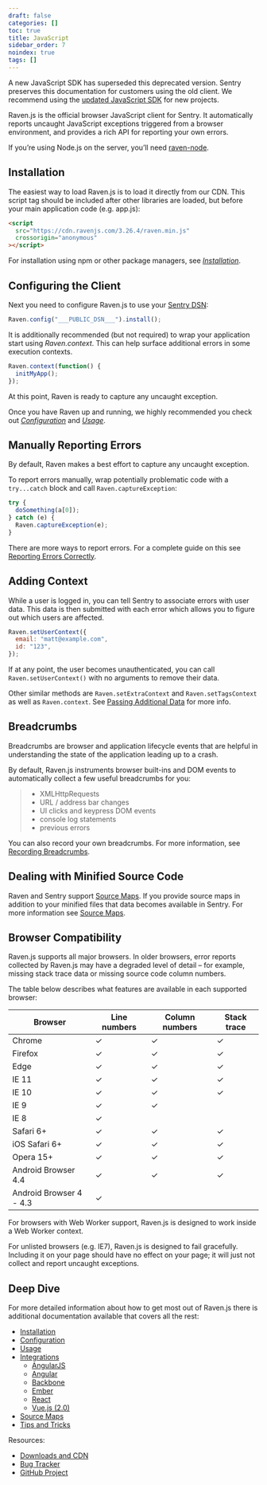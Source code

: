 ```yaml
---
draft: false
categories: []
toc: true
title: JavaScript
sidebar_order: 7
noindex: true
tags: []
---
```


<Alert level="warning" title="Note"><markdown>

A new JavaScript SDK has superseded this deprecated version. Sentry preserves this documentation for customers using the old client. We recommend using the [updated JavaScript SDK](/platforms/javascript/) for new projects.

</markdown></Alert>

Raven.js is the official browser JavaScript client for Sentry. It automatically reports uncaught JavaScript exceptions triggered from a browser environment, and provides a rich API for reporting your own errors.

<Alert level="warning" title="Node.js"><markdown>

If you’re using Node.js on the server, you’ll need [raven-node](/clients/node/).

</markdown></Alert>

## Installation

The easiest way to load Raven.js is to load it directly from our CDN. This script tag should be included after other libraries are loaded, but before your main application code (e.g. app.js):

```html
<script
  src="https://cdn.ravenjs.com/3.26.4/raven.min.js"
  crossorigin="anonymous"
></script>
```

For installation using npm or other package managers, see [_Installation_](/clients/javascript/install/).

## Configuring the Client

Next you need to configure Raven.js to use your [Sentry DSN](/error-reporting/quickstart/#configure-the-dsn):

```javascript
Raven.config("___PUBLIC_DSN___").install();
```

It is additionally recommended (but not required) to wrap your application start using _Raven.context_. This can help surface additional errors in some execution contexts.

```javascript
Raven.context(function() {
  initMyApp();
});
```

At this point, Raven is ready to capture any uncaught exception.

Once you have Raven up and running, we highly recommended you check out [_Configuration_](/clients/javascript/config/) and [_Usage_](/clients/javascript/usage/).

## Manually Reporting Errors

By default, Raven makes a best effort to capture any uncaught exception.

To report errors manually, wrap potentially problematic code with a `try...catch` block and call `Raven.captureException`:

```javascript
try {
  doSomething(a[0]);
} catch (e) {
  Raven.captureException(e);
}
```

There are more ways to report errors. For a complete guide on this see [Reporting Errors Correctly](/clients/javascript/usage/#raven-js-reporting-errors).

## Adding Context

While a user is logged in, you can tell Sentry to associate errors with user data. This data is then submitted with each error which allows you to figure out which users are affected.

```javascript
Raven.setUserContext({
  email: "matt@example.com",
  id: "123",
});
```

If at any point, the user becomes unauthenticated, you can call `Raven.setUserContext()` with no arguments to remove their data.

Other similar methods are `Raven.setExtraContext` and `Raven.setTagsContext` as well as `Raven.context`. See [Passing Additional Data](/clients/javascript/usage/#raven-js-additional-context) for more info.

## Breadcrumbs

Breadcrumbs are browser and application lifecycle events that are helpful in understanding the state of the application leading up to a crash.

By default, Raven.js instruments browser built-ins and DOM events to automatically collect a few useful breadcrumbs for you:

> - XMLHttpRequests
> - URL / address bar changes
> - UI clicks and keypress DOM events
> - console log statements
> - previous errors

You can also record your own breadcrumbs. For more information, see [Recording Breadcrumbs](/clients/javascript/usage/#raven-js-recording-breadcrumbs).

## Dealing with Minified Source Code

Raven and Sentry support [Source Maps](http://www.html5rocks.com/en/tutorials/developertools/sourcemaps/). If you provide source maps in addition to your minified files that data becomes available in Sentry. For more information see [Source Maps](/clients/javascript/sourcemaps/#raven-js-sourcemaps).

## Browser Compatibility

Raven.js supports all major browsers. In older browsers, error reports collected by Raven.js may have a degraded level of detail – for example, missing stack trace data or missing source code column numbers.

The table below describes what features are available in each supported browser:

| Browser                 | Line numbers | Column numbers | Stack trace |
| ----------------------- | ------------ | -------------- | ----------- |
| Chrome                  | ✓            | ✓              | ✓           |
| Firefox                 | ✓            | ✓              | ✓           |
| Edge                    | ✓            | ✓              | ✓           |
| IE 11                   | ✓            | ✓              | ✓           |
| IE 10                   | ✓            | ✓              | ✓           |
| IE 9                    | ✓            | ✓              |             |
| IE 8                    | ✓            |                |             |
| Safari 6+               | ✓            | ✓              | ✓           |
| iOS Safari 6+           | ✓            | ✓              | ✓           |
| Opera 15+               | ✓            | ✓              | ✓           |
| Android Browser 4.4     | ✓            | ✓              | ✓           |
| Android Browser 4 - 4.3 | ✓            |                |             |

For browsers with Web Worker support, Raven.js is designed to work inside a Web Worker context.

For unlisted browsers (e.g. IE7), Raven.js is designed to fail gracefully. Including it on your page should have no effect on your page; it will just not collect and report uncaught exceptions.

## Deep Dive

For more detailed information about how to get most out of Raven.js there is additional documentation available that covers all the rest:

- [Installation](/clients/javascript/install/)
- [Configuration](/clients/javascript/config/)
- [Usage](/clients/javascript/usage/)
- [Integrations](/clients/javascript/integrations/)
  - [AngularJS](/clients/javascript/integrations/#angularjs)
  - [Angular](/clients/javascript/integrations/#angular)
  - [Backbone](/clients/javascript/integrations/#backbone)
  - [Ember](/clients/javascript/integrations/#ember)
  - [React](/clients/javascript/integrations/#react)
  - [Vue.js (2.0)](/clients/javascript/integrations/#vue)
- [Source Maps](/clients/javascript/sourcemaps/)
- [Tips and Tricks](/clients/javascript/tips/)

Resources:

- [Downloads and CDN](http://ravenjs.com/)
- [Bug Tracker](http://github.com/getsentry/raven-js/issues)
- [GitHub Project](http://github.com/getsentry/raven-js)
